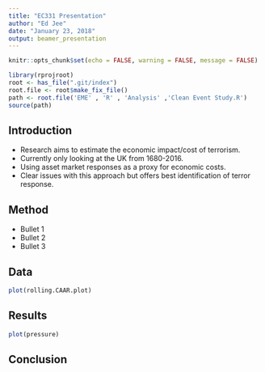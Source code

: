 ```yaml
---
title: "EC331 Presentation"
author: "Ed Jee"
date: "January 23, 2018"
output: beamer_presentation
---
```


```r
knitr::opts_chunk$set(echo = FALSE, warning = FALSE, message = FALSE)
```
```r
library(rprojroot)
root <- has_file(".git/index")
root.file <- root$make_fix_file()
path <- root.file('EME' , 'R' , 'Analysis' ,'Clean Event Study.R')
source(path)

```
## Introduction

- Research aims to estimate the economic impact/cost of terrorism.
+ Currently only looking at the UK from 1680-2016.
- Using asset market responses as a proxy for economic costs.
+ Clear issues with this approach but offers best identification of terror response.

## Method

- Bullet 1
- Bullet 2
- Bullet 3

## Data

```r
plot(rolling.CAAR.plot)
```

## Results

```r
plot(pressure)
```

## Conclusion
